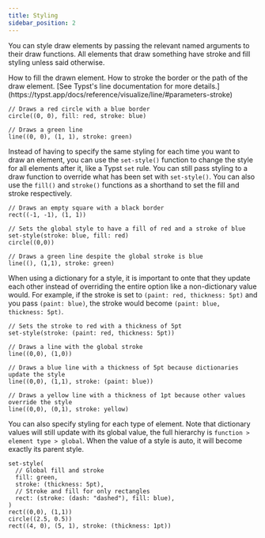 ```yaml
---
title: Styling
sidebar_position: 2
---
```



You can style draw elements by passing the relevant named arguments to their draw functions. All elements that draw something have stroke and fill styling unless said otherwise.

<Parameter name="fill" types="color,none" default_value="none">
How to fill the drawn element.
</Parameter>
<Parameter name="stroke" types="none,auto,length,color,dictionary,stroke" default_value="black">
How to stroke the border or the path of the draw element. [See Typst's line documentation for more details.](https://typst.app/docs/reference/visualize/line/#parameters-stroke)
</Parameter>


```typc example
// Draws a red circle with a blue border
circle((0, 0), fill: red, stroke: blue)

// Draws a green line
line((0, 0), (1, 1), stroke: green)
```

Instead of having to specify the same styling for each time you want to draw an element, you can use the `set-style()` function to change the style for all elements after it, like a Typst `set` rule. You can still pass styling to a draw function to override what has been set with `set-style()`. You can also use the `fill()` and `stroke()` functions as a shorthand to set the fill and stroke respectively.

```typc example vertical
// Draws an empty square with a black border
rect((-1, -1), (1, 1))

// Sets the global style to have a fill of red and a stroke of blue
set-style(stroke: blue, fill: red)
circle((0,0))

// Draws a green line despite the global stroke is blue
line((), (1,1), stroke: green)
```

When using a dictionary for a style, it is important to onte that they update each other instead of overriding the entire option like a non-dictionary value would. For example, if the stroke is set to `(paint: red, thickness: 5pt)` and you pass `(paint: blue)`, the stroke would become `(paint: blue, thickness: 5pt)`.

```typc example vertical
// Sets the stroke to red with a thickness of 5pt
set-style(stroke: (paint: red, thickness: 5pt))

// Draws a line with the global stroke
line((0,0), (1,0))

// Draws a blue line with a thickness of 5pt because dictionaries update the style
line((0,0), (1,1), stroke: (paint: blue))

// Draws a yellow line with a thickness of 1pt because other values override the style
line((0,0), (0,1), stroke: yellow)
```

You can also specify styling for each type of element. Note that dictionary values will still update with its global value, the full hierarchy is `function > element type > global`. When the value of a style is <Type>auto</Type>, it will become exactly its parent style.

```typc example
set-style(
  // Global fill and stroke
  fill: green,
  stroke: (thickness: 5pt),
  // Stroke and fill for only rectangles
  rect: (stroke: (dash: "dashed"), fill: blue),
)
rect((0,0), (1,1))
circle((2.5, 0.5))
rect((4, 0), (5, 1), stroke: (thickness: 1pt))
```